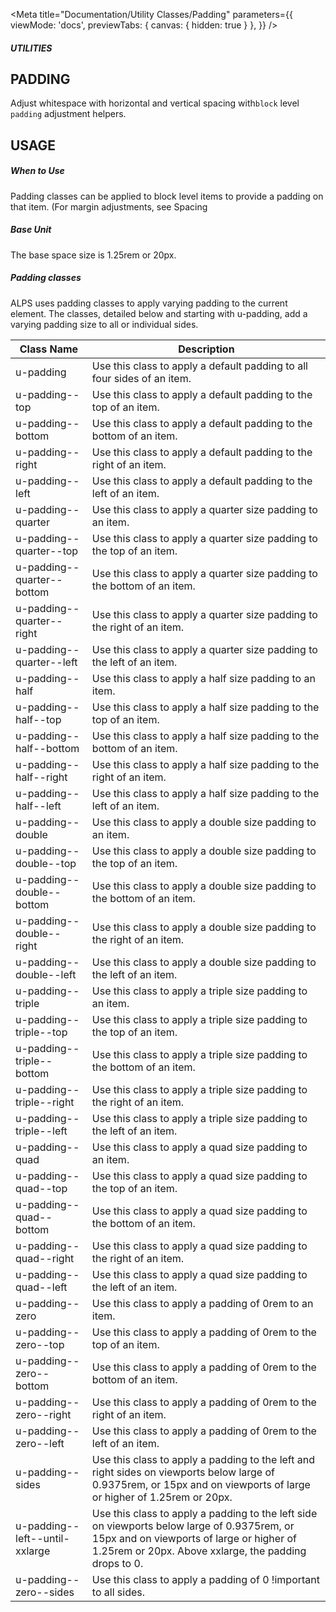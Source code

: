 
<Meta
    title="Documentation/Utility Classes/Padding"
    parameters={{
        viewMode: 'docs',
        previewTabs: {
            canvas: { hidden: true }
        },
    }}
/>

##### UTILITIES
## PADDING

Adjust whitespace with horizontal and vertical spacing with`block` level `padding` adjustment helpers.

## USAGE
##### When to Use
Padding classes can be applied to block level items to provide a padding on that item. (For margin adjustments, see Spacing

##### Base Unit
The base space size is 1.25rem or 20px.

##### Padding classes
ALPS uses padding classes to apply varying padding to the current element. The classes, detailed below and starting with u-padding, add a varying padding size to all or individual sides.

<table>
    <thead>
    <tr>
        <th>Class Name</th>
        <th>Description</th>
    </tr>
    </thead>
    <tbody>
    <tr>
        <td>u-padding</td>
        <td>Use this class to apply a default padding to all four sides of an item.</td>
    </tr>
    <tr>
        <td>u-padding--top</td>
        <td>Use this class to apply a default padding to the top of an item.</td>
    </tr>
    <tr>
        <td>u-padding--bottom</td>
        <td>Use this class to apply a default padding to the bottom of an item.</td>
    </tr>
    <tr>
        <td>u-padding--right</td>
        <td>Use this class to apply a default padding to the right of an item.</td>
    </tr>
    <tr>
        <td>u-padding--left</td>
        <td>Use this class to apply a default padding to the left of an item.</td>
    </tr>
    <tr>
        <td>u-padding--quarter</td>
        <td>Use this class to apply a quarter size padding to an item.</td>
    </tr>
    <tr>
        <td>u-padding--quarter--top</td>
        <td>Use this class to apply a quarter size padding to the top of an item.</td>
    </tr>
    <tr>
        <td>u-padding--quarter--bottom</td>
        <td>Use this class to apply a quarter size padding to the bottom of an item.</td>
    </tr>
    <tr>
        <td>u-padding--quarter--right</td>
        <td>Use this class to apply a quarter size padding to the right of an item.</td>
    </tr>
    <tr>
        <td>u-padding--quarter--left</td>
        <td>Use this class to apply a quarter size padding to the left of an item.</td>
    </tr>
    <tr>
        <td>u-padding--half</td>
        <td>Use this class to apply a half size padding to an item.</td>
    </tr>
    <tr>
        <td>u-padding--half--top</td>
        <td>Use this class to apply a half size padding to the top of an item.</td>
    </tr>
    <tr>
        <td>u-padding--half--bottom</td>
        <td>Use this class to apply a half size padding to the bottom of an item.</td>
    </tr>
    <tr>
        <td>u-padding--half--right</td>
        <td>Use this class to apply a half size padding to the right of an item.</td>
    </tr>
    <tr>
        <td>u-padding--half--left</td>
        <td>Use this class to apply a half size padding to the left of an item.</td>
    </tr>
    <tr>
        <td>u-padding--double</td>
        <td>Use this class to apply a double size padding to an item.</td>
    </tr>
    <tr>
        <td>u-padding--double--top</td>
        <td>Use this class to apply a double size padding to the top of an item.</td>
    </tr>
    <tr>
        <td>u-padding--double--bottom</td>
        <td>Use this class to apply a double size padding to the bottom of an item.</td>
    </tr>
    <tr>
        <td>u-padding--double--right</td>
        <td>Use this class to apply a double size padding to the right of an item.</td>
    </tr>
    <tr>
        <td>u-padding--double--left</td>
        <td>Use this class to apply a double size padding to the left of an item.</td>
    </tr>
    <tr>
        <td>u-padding--triple</td>
        <td>Use this class to apply a triple size padding to an item.</td>
    </tr>
    <tr>
        <td>u-padding--triple--top</td>
        <td>Use this class to apply a triple size padding to the top of an item.</td>
    </tr>
    <tr>
        <td>u-padding--triple--bottom</td>
        <td>Use this class to apply a triple size padding to the bottom of an item.</td>
    </tr>
    <tr>
        <td>u-padding--triple--right</td>
        <td>Use this class to apply a triple size padding to the right of an item.</td>
    </tr>
    <tr>
        <td>u-padding--triple--left</td>
        <td>Use this class to apply a triple size padding to the left of an item.</td>
    </tr>
    <tr>
        <td>u-padding--quad</td>
        <td>Use this class to apply a quad size padding to an item.</td>
    </tr>
    <tr>
        <td>u-padding--quad--top</td>
        <td>Use this class to apply a quad size padding to the top of an item.</td>
    </tr>
    <tr>
        <td>u-padding--quad--bottom</td>
        <td>Use this class to apply a quad size padding to the bottom of an item.</td>
    </tr>
    <tr>
        <td>u-padding--quad--right</td>
        <td>Use this class to apply a quad size padding to the right of an item.</td>
    </tr>
    <tr>
        <td>u-padding--quad--left</td>
        <td>Use this class to apply a quad size padding to the left of an item.</td>
    </tr>
    <tr>
        <td>u-padding--zero</td>
        <td>Use this class to apply a padding of 0rem to an item.</td>
    </tr>
    <tr>
        <td>u-padding--zero--top</td>
        <td>Use this class to apply a padding of 0rem to the top of an item.</td>
    </tr>
    <tr>
        <td>u-padding--zero--bottom</td>
        <td>Use this class to apply a padding of 0rem to the bottom of an item.</td>
    </tr>
    <tr>
        <td>u-padding--zero--right</td>
        <td>Use this class to apply a padding of 0rem to the right of an item.</td>
    </tr>
    <tr>
        <td>u-padding--zero--left</td>
        <td>Use this class to apply a padding of 0rem to the left of an item.</td>
    </tr>
    <tr>
        <td>u-padding--sides</td>
        <td>Use this class to apply a padding to the left and right sides on viewports below large of 0.9375rem, or 15px and on viewports of large or higher of 1.25rem or 20px.</td>
    </tr>
    <tr>
        <td>u-padding--left--until-xxlarge</td>
        <td>Use this class to apply a padding to the left side on viewports below large of 0.9375rem, or 15px and on viewports of large or higher of 1.25rem or 20px. Above xxlarge, the padding drops to 0.</td>
    </tr>
    <tr>
        <td>u-padding--zero--sides</td>
        <td>Use this class to apply a padding of 0 !important to all sides.</td>
    </tr>
    </tbody>
</table>
